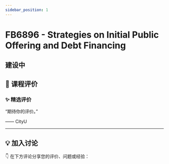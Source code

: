 ```yaml
---
sidebar_position: 1
---
```



# FB6896 - Strategies on Initial Public Offering and Debt Financing

## 建设中

## **💬 课程评价**

### ✨ **精选评价**
<div className={commentStyles.commentBox}>
    <p className={commentStyles.commentText}>
        “期待你的评价。”
    </p>
    <p className={commentStyles.commentAuthor}>—— CityU</p>
</div>

---

## **💡 加入讨论**

👇 在下方评论分享您的评价、问题或经验：
<Utterances />
